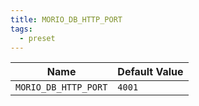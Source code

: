 ```yaml
---
title: MORIO_DB_HTTP_PORT
tags:
  - preset
---
```


<!-- MORIO_AUTO_GENERATED_CONTENT_STARTS - Manual changes made below will be overwritten -->

| Name                 | Default Value |
| -------------------- | ------------- |
| `MORIO_DB_HTTP_PORT` | `4001`        |

<!-- MORIO_AUTO_GENERATED_CONTENT_ENDS - Manual changes made above will be overwritten -->
